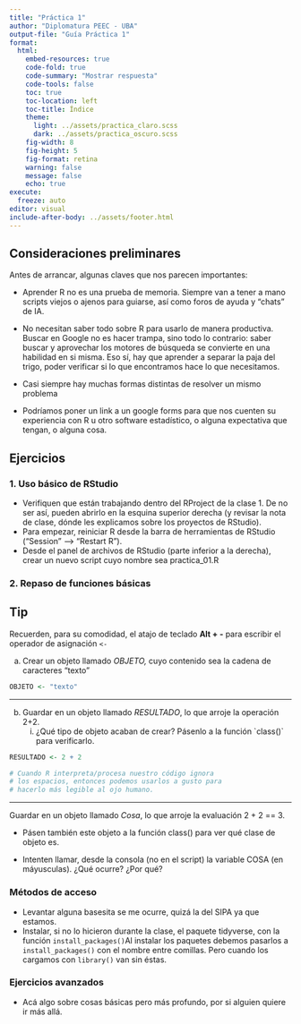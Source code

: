 ```yaml
---
title: "Práctica 1"
author: "Diplomatura PEEC - UBA"
output-file: "Guía Práctica 1" 
format:
  html:
    embed-resources: true
    code-fold: true
    code-summary: "Mostrar respuesta"
    code-tools: false
    toc: true
    toc-location: left
    toc-title: Índice
    theme:
      light: ../assets/practica_claro.scss
      dark: ../assets/practica_oscuro.scss
    fig-width: 8
    fig-height: 5
    fig-format: retina
    warning: false
    message: false
    echo: true
execute:
  freeze: auto
editor: visual
include-after-body: ../assets/footer.html
---
```


## Consideraciones preliminares

Antes de arrancar, algunas claves que nos parecen importantes:

-   Aprender R no es una prueba de memoria. Siempre van a tener a mano scripts viejos o ajenos para guiarse, así como foros de ayuda y "chats" de IA.

-   No necesitan saber todo sobre R para usarlo de manera productiva. Buscar en Google no es hacer trampa, sino todo lo contrario: saber buscar y aprovechar los motores de búsqueda se convierte en una habilidad en si misma. Eso sí, hay que aprender a separar la paja del trigo, poder verificar si lo que encontramos hace lo que necesitamos.

-   Casi siempre hay muchas formas distintas de resolver un mismo problema

-   Podríamos poner un link a un google forms para que nos cuenten su experiencia con R u otro software estadístico, o alguna expectativa que tengan, o alguna cosa.

## Ejercicios

### 1. Uso básico de RStudio

-   Verifiquen que están trabajando dentro del RProject de la clase 1. De no ser así, pueden abrirlo en la esquina superior derecha (y revisar la nota de clase, dónde les explicamos sobre los proyectos de RStudio).
-   Para empezar, reiniciar R desde la barra de herramientas de RStudio ("Session" –\> "Restart R").
-   Desde el panel de archivos de RStudio (parte inferior a la derecha), crear un nuevo script cuyo nombre sea practica_01.R

### 2. Repaso de funciones básicas

::: {.callout-tip appearance="simple"}
## Tip

Recuerden, para su comodidad, el atajo de teclado **Alt + -** para escribir el operador de asignación `<-`
:::

a)  Crear un objeto llamado *OBJETO,* cuyo contenido sea la cadena de caracteres "texto"

```r
OBJETO <- "texto"
```

------------------------------------------------------------------------

b)  Guardar en un objeto llamado *RESULTADO*, lo que arroje la operación 2+2.
    i)  ¿Qué tipo de objeto acaban de crear? Pásenlo a la función \`class()\` para verificarlo.

```r
RESULTADO <- 2 + 2

# Cuando R interpreta/procesa nuestro código ignora
# los espacios, entonces podemos usarlos a gusto para
# hacerlo más legible al ojo humano.
```

------------------------------------------------------------------------

Guardar en un objeto llamado *Cosa*, lo que arroje la evaluación 2 + 2 == 3.

-   Pásen también este objeto a la función class() para ver qué clase de objeto es.

-   Intenten llamar, desde la consola (no en el script) la variable COSA (en máyusculas). ¿Qué ocurre? ¿Por qué?

### Métodos de acceso

-   Levantar alguna basesita se me ocurre, quizá la del SIPA ya que estamos.
-   Instalar, si no lo hicieron durante la clase, el paquete tidyverse, con la función `install_packages()`[Al instalar los paquetes debemos pasarlos a `install_packages()` con el nombre entre comillas. Pero cuando los cargamos con `library()` van sin éstas.]{.aside}

### Ejercicios avanzados

-   Acá algo sobre cosas básicas pero más profundo, por si alguien quiere ir más allá.
